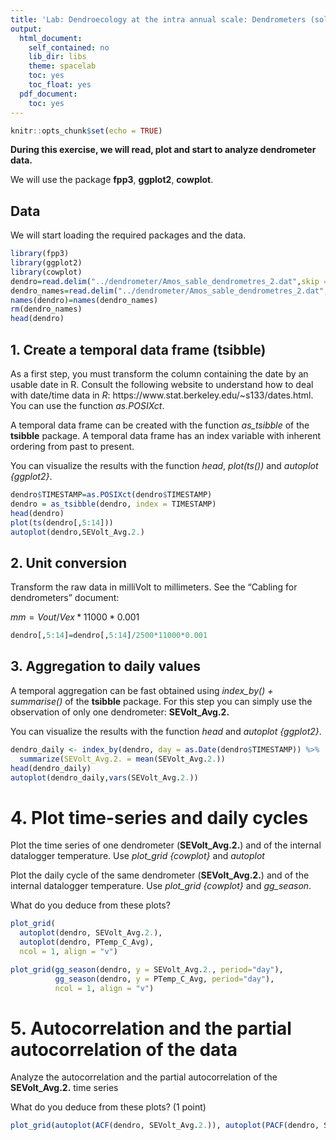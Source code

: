 ---
title: 'Lab: Dendroecology at the intra annual scale: Dendrometers (solutions)'
output:
  html_document:
    self_contained: no
    lib_dir: libs
    theme: spacelab
    toc: yes
    toc_float: yes
  pdf_document:
    toc: yes
---

```{r setup, include=FALSE}
knitr::opts_chunk$set(echo = TRUE)
```

**During this exercise, we will read, plot and start to analyze dendrometer data.**

We will use the package **fpp3**, **ggplot2**, **cowplot**.

## Data

We will start loading the required packages and the data.

```{r, warning = FALSE, message = FALSE}
library(fpp3)
library(ggplot2)
library(cowplot)
dendro=read.delim("../dendrometer/Amos_sable_dendrometres_2.dat",skip = 3,sep = ",")
dendro_names=read.delim("../dendrometer/Amos_sable_dendrometres_2.dat",skip = 1,nrows = 2,sep = ",")
names(dendro)=names(dendro_names)
rm(dendro_names)
head(dendro)
```

## 1. Create a temporal data frame (tsibble)

As a first step, you must transform the column containing the date by an usable date in R. Consult the following website to understand how to deal with date/time data in *R*: https://www.stat.berkeley.edu/~s133/dates.html. You can use the function *as.POSIXct*.

A temporal data frame can be created with the function *as_tsibble* of the **tsibble** package. A temporal data frame has an index variable with inherent ordering from past to present.

You can visualize the results with the function *head*, *plot(ts())* and *autoplot {ggplot2}*.

```{r, warning = FALSE, message = FALSE, echo=FALSE}
dendro$TIMESTAMP=as.POSIXct(dendro$TIMESTAMP)
dendro = as_tsibble(dendro, index = TIMESTAMP)
head(dendro)
plot(ts(dendro[,5:14]))
autoplot(dendro,SEVolt_Avg.2.)
```

## 2. Unit conversion

Transform the raw data in milliVolt to millimeters. See the "Cabling for dendrometers" document:

$mm = Vout/Vex * 11000 * 0.001$

```{r, warning = FALSE, message = FALSE, echo=FALSE}
dendro[,5:14]=dendro[,5:14]/2500*11000*0.001
```

## 3. Aggregation to daily values

A temporal aggregation can be fast obtained using *index_by() + summarise()* of the **tsibble** package. For this step you can simply use the observation of only one dendrometer: **SEVolt_Avg.2.** 

You can visualize the results with the function *head* and *autoplot {ggplot2}*.

```{r, warning = FALSE, message = FALSE, echo=FALSE}
dendro_daily <- index_by(dendro, day = as.Date(dendro$TIMESTAMP)) %>%
  summarize(SEVolt_Avg.2. = mean(SEVolt_Avg.2.))
head(dendro_daily)
autoplot(dendro_daily,vars(SEVolt_Avg.2.))
```

# 4. Plot time-series and daily cycles

Plot the time series of one dendrometer (**SEVolt_Avg.2.**) and of the internal datalogger temperature. Use *plot_grid {cowplot}* and *autoplot*

Plot the daily cycle of the same dendrometer (**SEVolt_Avg.2.**) and of the internal datalogger temperature. Use *plot_grid {cowplot}* and *gg_season*.

What do you deduce from these plots?

```{r, warning = FALSE, message = FALSE, echo=FALSE}
plot_grid(
  autoplot(dendro, SEVolt_Avg.2.),
  autoplot(dendro, PTemp_C_Avg),
  ncol = 1, align = "v")

plot_grid(gg_season(dendro, y = SEVolt_Avg.2., period="day"),
          gg_season(dendro, y = PTemp_C_Avg, period="day"),
          ncol = 1, align = "v")
```          
          
# 5. Autocorrelation and the partial autocorrelation of the data

Analyze the autocorrelation and the partial autocorrelation of the **SEVolt_Avg.2.** time series 

What do you deduce from these plots? (1 point)

```{r, warning = FALSE, message = FALSE, echo=FALSE}
plot_grid(autoplot(ACF(dendro, SEVolt_Avg.2.)), autoplot(PACF(dendro, SEVolt_Avg.2.)))
```  

